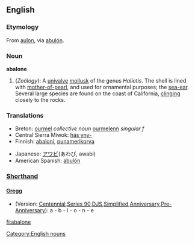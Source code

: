 {{Wikisource1911Enc|Abalone}}
==English==

===Etymology===
From {{Ohlo.}} [[aulon]], via {{Sp.}} [[abulón]].

===Noun===
'''abalone'''
# (''Zoölogy''): A [[univalve]] [[mollusk]] of the genus ''Haliotis''. The shell is lined with [[mother-of-pearl]], and used for ornamental purposes; the [[sea-ear]]. Several large species are found on the coast of California, [[clinging]] closely to the rocks.

===Translations===
{{top}}
*Breton: [[ourmel]] ''collective noun'' [[ourmelenn]] ''singular f''
*Central Sierra Miwok: [[hásˑyny-]]
*Finnish: [[abaloni]], [[punamerikorva]]
{{mid}}
*Japanese: [[アワビ]](あわび, awabi)
*American Spanish: [[abulón]]
{{bottom}}

===[http://en.wikipedia.org/wiki/Shorthand Shorthand]===
====[http://en.wikipedia.org/wiki/Gregg_Shorthand Gregg]====
* (Version: [http://en.wikipedia.org/wiki/Gregg_Shorthand#Centennial_Gregg_Shorthand Centennial],[http://en.wikipedia.org/wiki/Gregg_Shorthand#Series_90_Gregg_Shorthand Series 90],[http://en.wikipedia.org/wiki/Gregg_Shorthand#Diamond_Jubilee_Gregg_Shorthand  DJS],[http://en.wikipedia.org/wiki/Gregg_Shorthand#Simplified_Gregg_Shorthand Simplified],[http://en.wikipedia.org/wiki/Gregg_Shorthand#Anniversary_Gregg_Shorthand Anniversary],[http://en.wikipedia.org/wiki/Gregg_Shorthand#Pre-Anniversary_Gregg_Shorthand Pre-Anniversary]): a - b - l - o - n - e

[[Category:English nouns]]

[[fi:abalone]]